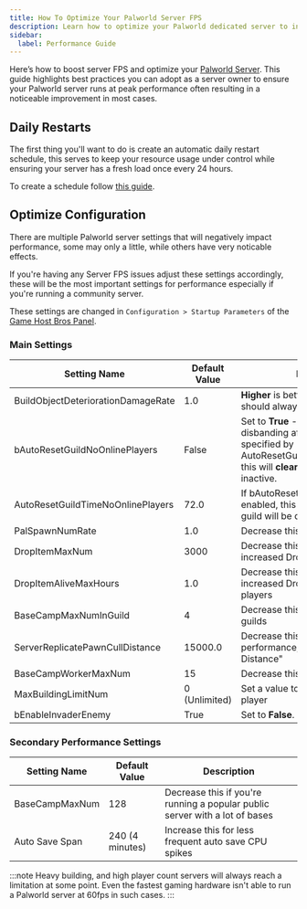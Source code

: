 ```yaml
---
title: How To Optimize Your Palworld Server FPS
description: Learn how to optimize your Palworld dedicated server to increase server fps and keep your server running as smooth as possible with this Palworld performance guide.
sidebar:
  label: Performance Guide
---
```


Here’s how to boost server FPS and optimize your [Palworld Server](https://www.gamehostbros.com/palworld-server-hosting/). This guide highlights best practices you can adopt as a server owner to ensure your Palworld server runs at peak performance often resulting in a noticeable improvement in most cases.

## Daily Restarts

The first thing you'll want to do is create an automatic daily restart schedule, this serves to keep your resource usage under control while ensuring your server has a fresh load once every 24 hours.

To create a schedule follow [this guide](/getting-started/schedules/).

## Optimize Configuration

There are multiple Palworld server settings that will negatively impact performance, some may only a little, while others have very noticable effects. 

If you're having any Server FPS issues adjust these settings accordingly, these will be the most important settings for performance especially if you're running a community server.
 
These settings are changed in `Configuration > Startup Parameters` of the [Game Host Bros Panel](https://panel.gamehostbros.com/).

### Main Settings

| Setting Name | Default Value | Description |
|--------------|---------------|-------------|
| BuildObjectDeteriorationDamageRate | 1.0 | **Higher** is better for performance, this should always be at least **0.1** |
| bAutoResetGuildNoOnlinePlayers | False | Set to **True** - Enables guild disbanding after the duration specified by AutoResetGuildTimeNoOnlinePlayers, this will **clear** bases if a guild goes inactive. |
| AutoResetGuildTimeNoOnlinePlayers | 72.0 | If bAutoResetGuildNoOnlinePlayers is enabled, this the time limit before a guild will be disbanded |
| PalSpawnNumRate | 1.0 | Decrease this to spawn less Pals |
| DropItemMaxNum | 3000 | Decrease this especially if you have increased Drop Rates |
| DropItemAliveMaxHours | 1.0 | Decrease this especially if you have increased Drop Rates or many players|
| BaseCampMaxNumInGuild | 4 | Decrease this if there are many guilds |
| ServerReplicatePawnCullDistance | 15000.0 | Decrease this for much better performance, officially "Pal Sync Distance" |
| BaseCampWorkerMaxNum | 15 | Decrease this to lessen load |
| MaxBuildingLimitNum | 0 (Unlimited) | Set a value to limit max buildings per player |
| bEnableInvaderEnemy  | True | Set to **False**. |

### Secondary Performance Settings

| Setting Name | Default Value | Description |
|--------------|---------------|-------------|
| BaseCampMaxNum | 128 | Decrease this if you're running a popular public server with a lot of bases |
| Auto Save Span | 240 (4 minutes)| Increase this for less frequent auto save CPU spikes |

:::note
Heavy building, and high player count servers will always reach a limitation at some point. Even the fastest gaming hardware isn't able to run a Palworld server at 60fps in such cases.
:::


